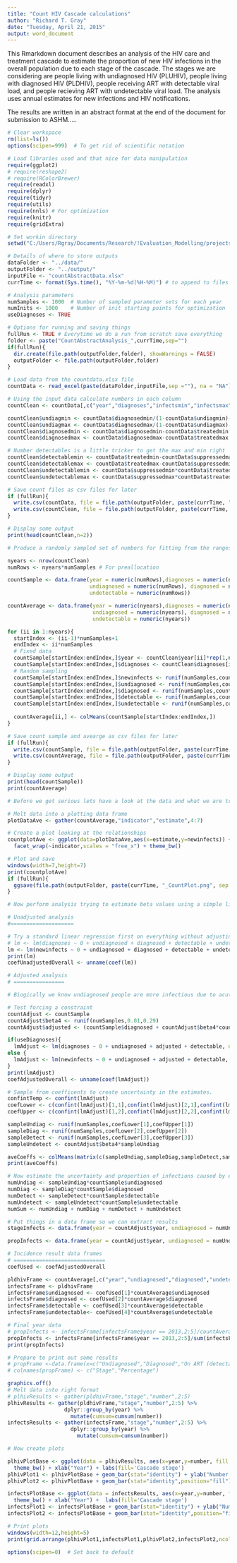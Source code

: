 ```yaml
---
title: "Count HIV Cascade calculations"
author: "Richard T. Gray"
date: "Tuesday, April 21, 2015"
output: word_document
---
```


This Rmarkdown document describes an analysis of the HIV care and treatment cascade to estimate the proportion of new HIV infections in the overall population due to each stage of the cascade. The stages we are considering are people living with undiagnosed HIV (PLUHIV), people living with diagnosed HIV (PLDHIV), people receiving ART with detectable viral load, and people recieving ART with undetectable viral load. The analysis uses annual estimates for new infections and HIV notifications. 

The results are written in an abstract format at the end of the document for submission to ASHM.....


```r
# Clear workspace
rm(list=ls()) 
options(scipen=999)  # To get rid of scientific notation

# Load libraries used and that nice for data manipulation
require(ggplot2)
# require(reshape2)
# require(RColorBrewer)
require(readxl)
require(dplyr)
require(tidyr)
require(utils)
require(nnls) # For optimization
require(knitr)
require(gridExtra)

# Set workin directory
setwd("C:/Users/Rgray/Documents/Research/!Evaluation_Modelling/projects/Care_Cascade_Calculations/code")

```

```r
# Details of where to store outputs
dataFolder <- "../data/"
outputFolder <- "../output/"
inputFile <- "countAbstractData.xlsx"
currTime <- format(Sys.time(), "%Y-%m-%d(%H-%M)") # to append to files

# Analysis parameters
numSamples <- 1000  # Number of sampled parameter sets for each year
numInits <- 1000    # Number of init starting points for optimization 
useDiagnoses <- TRUE 

# Options for running and saving things
fullRun <- TRUE # Everytime we do a run from scratch save everything 
folder <- paste("CountAbstractAnalysis_",currTime,sep="")
if(fullRun){
  dir.create(file.path(outputFolder,folder), showWarnings = FALSE)
  outputFolder <- file.path(outputFolder,folder)
}

```


```r
# Load data from the countdata.xlsx file 
countData <- read_excel(paste(dataFolder,inputFile,sep =""), na = "NA")

# Using the input data calculate numbers in each column
countClean <- countData[,c("year","diagnoses","infectsmin","infectsmax")]

countClean$undiagmin <- countData$diagnosedmin/(1-countData$undiagmin)-countData$diagnosedmin
countClean$undiagmax <- countData$diagnosedmax/(1-countData$undiagmax)-countData$diagnosedmax
countClean$diagnosedmin <- countData$diagnosedmin-countData$treatedmin
countClean$diagnosedmax <- countData$diagnosedmax-countData$treatedmax

# Number detectables is a little tricker to get the max and min right
countClean$detectablemin <- countData$treatedmin-countData$suppressedmax*countData$treatedmax
countClean$detectablemax <- countData$treatedmax-countData$suppressedmin*countData$treatedmin
countClean$undetectablemin <- countData$suppressedmin*countData$treatedmin
countClean$undetectablemax <- countData$suppressedmax*countData$treatedmax

# Save count files as csv files for later 
if (fullRun){
  write.csv(countData, file = file.path(outputFolder, paste(currTime, "_countRaw.csv", sep ="")))
  write.csv(countClean, file = file.path(outputFolder, paste(currTime, "_countFinal.csv", sep ="")))
}

# Display some output
print(head(countClean,n=2))

```

```r
# Produce a randomly sampled set of numbers for fitting from the ranges in the countClean dataframe. 

nyears <- nrow(countClean)
numRows <- nyears*numSamples # For preallocation

countSample <- data.frame(year = numeric(numRows),diagnoses = numeric(numRows), newinfects = numeric(numRows), 
                          undiagnosed = numeric(numRows), diagnosed = numeric(numRows),  detectable = numeric(numRows),
                          undetectable = numeric(numRows))

countAverage <- data.frame(year = numeric(nyears),diagnoses = numeric(nyears), newinfects = numeric(nyears),
                           undiagnosed = numeric(nyears), diagnosed = numeric(nyears), detectable = numeric(nyears),
                           undetectable = numeric(nyears))

for (ii in 1:nyears){
  startIndex <- (ii-1)*numSamples+1
  endIndex <- ii*numSamples
  # Fixed data
  countSample[startIndex:endIndex,]$year <- countClean$year[ii]*rep(1,numSamples)
  countSample[startIndex:endIndex,]$diagnoses <- countClean$diagnoses[ii]*rep(1,numSamples)
  # Random sampling
  countSample[startIndex:endIndex,]$newinfects <- runif(numSamples,countClean$infectsmin[ii], countClean$infectsmax[ii])
  countSample[startIndex:endIndex,]$undiagnosed <- runif(numSamples,countClean$undiagmin[ii],countClean$undiagmax[ii])
  countSample[startIndex:endIndex,]$diagnosed <- runif(numSamples,countClean$diagnosedmin[ii],countClean$diagnosedmax[ii])
  countSample[startIndex:endIndex,]$detectable <- runif(numSamples,countClean$detectablemin[ii],countClean$detectablemax[ii])
  countSample[startIndex:endIndex,]$undetectable <- runif(numSamples,countClean$undetectablemin[ii],countClean$undetectablemax[ii]) 
  
  countAverage[ii,] <- colMeans(countSample[startIndex:endIndex,])
}

# Save count sample and avearge as csv files for later 
if (fullRun){
  write.csv(countSample, file = file.path(outputFolder, paste(currTime, "_countSample.csv", sep ="")))
  write.csv(countAverage, file = file.path(outputFolder, paste(currTime, "_countAverage.csv", sep ="")))
}

# Display some output
print(head(countSample))
print(countAverage)

```

```r
# Before we get serious lets have a look at the data and what we are trying to do

# Melt data into a plotting data frame
plotDataAve <- gather(countAverage,"indicator","estimate",4:7)

# Create a plot looking at the relationships
countplotAve <- ggplot(data=plotDataAve,aes(x=estimate,y=newinfects)) + geom_point() + 
  facet_wrap(~indicator,scales = "free_x") + theme_bw()

# Plot and save
windows(width=7,height=7)
print(countplotAve)
if (fullRun){
  ggsave(file.path(outputFolder, paste(currTime, "_CountPlot.png", sep ="")),width=7,height=7)
}

```

```r
# Now perform analysis trying to estimate beta values using a simple linear model

# Unadjusted analysis
#====================

# Try a standard linear regression first on everything without adjusting for known reductions when undetectable
# lm <- lm(diagnoses ~ 0 + undiagnosed + diagnosed + detectable + undetectable, data = countSample)
lm <- lm(newinfects ~ 0 + undiagnosed + diagnosed + detectable + undetectable, data = countSample)
print(lm)
coefUnadjustedOverall <- unname(coef(lm))

# Adjusted analysis
# ================

# Biogically we know undiagnosed people are more infectious due to acute infection or at least as infectious as diagnosed people. We also know undetectable PLHIV are 71 to 99% less infectious than diagnosed people. 

# Test forcing a constraint
countAdjust <- countSample
countAdjust$beta4 <- runif(numSamples,0.01,0.29)
countAdjust$adjusted <- (countSample$diagnosed + countAdjust$beta4*countSample$undetectable)

if(useDiagnoses){
  lmAdjust <- lm(diagnoses ~ 0 + undiagnosed + adjusted + detectable, data = countAdjust)
else {  
  lmAdjust <- lm(newinfects ~ 0 + undiagnosed + adjusted + detectable, data = countAdjust)
}
print(lmAdjust)
coefAdjustedOverall <- unname(coef(lmAdjust))

# Sample from coefficents to create uncertainty in the estimates.
confintTemp <- confint(lmAdjust)
coefLower <- c(confint(lmAdjust)[1,1],confint(lmAdjust)[2,1],confint(lmAdjust)[3,1])
coefUpper <- c(confint(lmAdjust)[1,2],confint(lmAdjust)[2,2],confint(lmAdjust)[3,2])

sampleUndiag <- runif(numSamples,coefLower[1],coefUpper[1])
sampleDiag <- runif(numSamples,coefLower[2],coefUpper[2])
sampleDetect <- runif(numSamples,coefLower[3],coefUpper[3])
sampleUndetect <- countAdjust$beta4*sampleUndiag

aveCoeffs <- colMeans(matrix(c(sampleUndiag,sampleDiag,sampleDetect,sampleUndetect),nrow = numSamples, ncol = 4))
print(aveCoeffs)

# Now estimate the uncertainty and proportion of infections caused by each stage
numUndiag <- sampleUndiag*countSample$undiagnosed
numDiag <- sampleDiag*countSample$diagnosed
numDetect <- sampleDetect*countSample$detectable
numUndetect <- sampleUndetect*countSample$undetectable
numSum <- numUndiag + numDiag + numDetect + numUndetect

# Put things in a data frame so we can extract results
stageInfects <- data.frame(year = countAdjust$year, undiagnosed = numUndiag, diagnosed = numDiag, detectable = numDetect, undetectable = numUndetect)

propInfects <- data.frame(year = countAdjust$year, undiagnosed = numUndiag/numSum, diagnosed = numDiag/numSum, detectable = numDetect/numSum, undetectable = numUndetect/numSum)
```

```r
# Incidence result data frames
# =============================
coefUsed <- coefAdjustedOverall

pldhivFrame <- countAverage[,c("year","undiagnosed","diagnosed","undetectable","detectable")] # For plotting
infectsFrame <- pldhivFrame
infectsFrame$undiagnosed <- coefUsed[1]*countAverage$undiagnosed
infectsFrame$diagnosed <- coefUsed[2]*countAverage$diagnosed
infectsFrame$detectable <- coefUsed[3]*countAverage$detectable
infectsFrame$undetectable<- coefUsed[4]*countAverage$undetectable

# Final year data
# propInfects <- infectsFrame[infectsFrame$year == 2013,2:5]/countAverage$diagnoses
propInfects <- infectsFrame[infectsFrame$year == 2013,2:5]/sum(infectsFrame[infectsFrame$year == 2013,2:5])
print(propInfects)

# Prepare to print out some results 
# propFrame <-data.frame(x=c("Undiagnosed","Diagnosed","On ART (detectable)","On ART (undetectable)"),y = 100*propInfects[1,])
# colnames(propFrame) <- c("Stage","Percentage")


```

```r
graphics.off()
# Melt data into right format 
# plhivResults <- gather(pldhivFrame,"stage","number",2:5)
plhivResults <- gather(pldhivFrame,"stage","number",2:5) %>%
                  dplyr::group_by(year) %>%
                    mutate(cumsum=cumsum(number))
infectsResults <- gather(infectsFrame,"stage","number",2:5) %>%
                    dplyr::group_by(year) %>%
                      mutate(cumsum=cumsum(number))

# Now create plots 

plhivPlotBase <- ggplot(data = plhivResults, aes(x=year,y=number, fill = stage)) +
  theme_bw() + xlab("Year") + labs(fill='Cascade stage') 
plhivPlot1 <- plhivPlotBase + geom_bar(stat="identity") + ylab("Number PLDHIV") 
plhivPlot2 <- plhivPlotBase + geom_bar(stat="identity",position="fill") + ylab("Proportion PLDHIV") 

infectsPlotBase <- ggplot(data = infectsResults, aes(x=year,y=number, fill = stage))+
  theme_bw() + xlab("Year") +  labs(fill='Cascade stage')
infectsPlot1 <- infectsPlotBase + geom_bar(stat="identity") + ylab("Number Diagnoses")
infectsPlot2 <- infectsPlotBase + geom_bar(stat="identity",position="fill") + ylab("Proportion Diagnoses")

# Print plots
windows(width=12,height=5)
print(grid.arrange(plhivPlot1,infectsPlot1,plhivPlot2,infectsPlot2,ncol = 2))

```

```r
options(scipen=0)  # Set back to default
```
